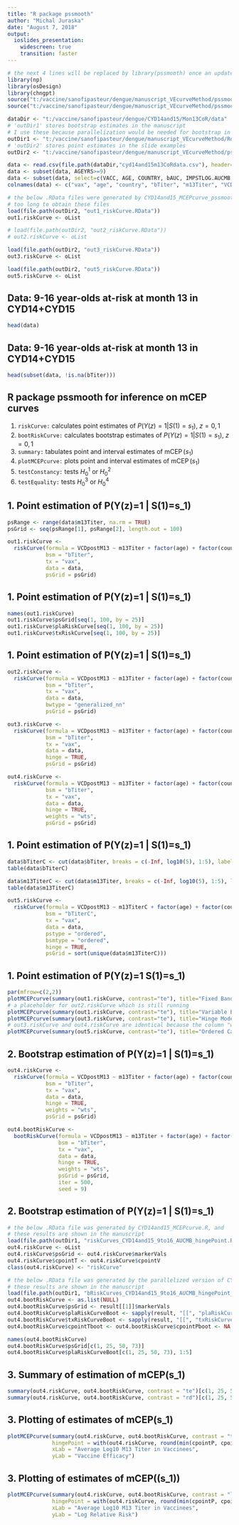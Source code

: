 ```yaml
---
title: "R package pssmooth"
author: "Michal Juraska"
date: "August 7, 2018"
output: 
  ioslides_presentation: 
    widescreen: true
    transition: faster
---
```


```r
# the next 4 lines will be replaced by library(pssmooth) once an updated package is installed
library(np)
library(osDesign)
library(chngpt)
source("t:/vaccine/sanofipasteur/dengue/manuscript_VEcurveMethod/pssmooth/code/pssmooth_core.R")
source("t:/vaccine/sanofipasteur/dengue/manuscript_VEcurveMethod/pssmooth/code/pssmooth_custom.R")

dataDir <- "t:/vaccine/sanofipasteur/dengue/CYD14and15/Mon13CoR/data"
# 'outDir1' stores bootstrap estimates in the manuscript
# I use these because parallelization would be needed for bootstrap in the slide examples
outDir1 <- "t:/vaccine/sanofipasteur/dengue/manuscript_VEcurveMethod/Routput"
# 'outDir2' stores point estimates in the slide examples
outDir2 <- "t:/vaccine/sanofipasteur/dengue/manuscript_VEcurveMethod/pssmooth/Routput"

data <- read.csv(file.path(dataDir,"cyd14and15m13CoRdata.csv"), header=TRUE)
data <- subset(data, AGEYRS>=9)
data <- subset(data, select=c(VACC, AGE, COUNTRY, bAUC, IMPSTLOG.AUCMB, ofstatus_m13, wts))
colnames(data) <- c("vax", "age", "country", "bTiter", "m13Titer", "VCDpostM13", "wts")

# the below .RData files were generated by CYD14and15_MCEPcurve_pssmooth.R because it takes
# too long to obtain these files
load(file.path(outDir2, "out1_riskCurve.RData"))
out1.riskCurve <- oList

# load(file.path(outDir2, "out2_riskCurve.RData"))
# out2.riskCurve <- oList

load(file.path(outDir2, "out3_riskCurve.RData"))
out3.riskCurve <- oList

load(file.path(outDir2, "out5_riskCurve.RData"))
out5.riskCurve <- oList
```


## Data: 9-16 year-olds at-risk at month 13 in CYD14+CYD15
```r
head(data)
```

## Data: 9-16 year-olds at-risk at month 13 in CYD14+CYD15
```r
head(subset(data, !is.na(bTiter)))
```

## R package pssmooth for inference on mCEP curves
1. `riskCurve:` calculates point estimates of $P(Y(z)=1 | S(1)=s_1)$, $z=0,1$
2. `bootRiskCurve:` calculates bootstrap estimates of $P(Y(z)=1 | S(1)=s_1)$, $z=0,1$
3. `summary:` tabulates point and interval estimates of $\mathop{\mathrm{mCEP}}(s_1)$
4. `plotMCEPcurve:` plots point and interval estimates of $\mathop{\mathrm{mCEP}}(s_1)$
5. `testConstancy:` tests $H_0^1$ or $H_0^2$
6. `testEquality:` tests $H_0^3$ or $H_0^4$

## 1. Point estimation of P(Y(z)=1 | S(1)=s_1)
```r
psRange <- range(data$m13Titer, na.rm = TRUE)
psGrid <- seq(psRange[1], psRange[2], length.out = 100)

out1.riskCurve <- 
  riskCurve(formula = VCDpostM13 ~ m13Titer + factor(age) + factor(country), 
            bsm = "bTiter", 
            tx = "vax", 
            data = data, 
            psGrid = psGrid)
```

## 1. Point estimation of P(Y(z)=1 | S(1)=s_1)
```r
names(out1.riskCurve)
out1.riskCurve$psGrid[seq(1, 100, by = 25)]
out1.riskCurve$plaRiskCurve[seq(1, 100, by = 25)]
out1.riskCurve$txRiskCurve[seq(1, 100, by = 25)]
```

## 1. Point estimation of P(Y(z)=1 | S(1)=s_1)
```r
out2.riskCurve <- 
  riskCurve(formula = VCDpostM13 ~ m13Titer + factor(age) + factor(country), 
            bsm = "bTiter", 
            tx = "vax", 
            data = data, 
            bwtype = "generalized_nn"
            psGrid = psGrid)

out3.riskCurve <- 
  riskCurve(formula = VCDpostM13 ~ m13Titer + factor(age) + factor(country), 
            bsm = "bTiter", 
            tx = "vax", 
            data = data,
            hinge = TRUE,
            psGrid = psGrid)

out4.riskCurve <- 
  riskCurve(formula = VCDpostM13 ~ m13Titer + factor(age) + factor(country), 
            bsm = "bTiter", 
            tx = "vax", 
            data = data, 
            hinge = TRUE,
            weights = "wts",
            psGrid = psGrid)
```

## 1. Point estimation of P(Y(z)=1 | S(1)=s_1)
```r
data$bTiterC <- cut(data$bTiter, breaks = c(-Inf, log10(5), 1:5), labels=FALSE)
table(data$bTiterC)
```
```r
data$m13TiterC <- cut(data$m13Titer, breaks = c(-Inf, log10(5), 1:5), labels=FALSE)
table(data$m13TiterC)
```

```r
out5.riskCurve <- 
  riskCurve(formula = VCDpostM13 ~ m13TiterC + factor(age) + factor(country), 
            bsm = "bTiterC", 
            tx = "vax", 
            data = data,
            pstype = "ordered",
            bsmtype = "ordered",
            hinge = TRUE,
            psGrid = sort(unique(data$m13TiterC)))
```

## 1. Point estimation of P(Y(z)=1  S(1)=s_1)
```r
par(mfrow=c(2,2))
plotMCEPcurve(summary(out1.riskCurve, contrast="te"), title="Fixed Bandwidths", xLab="Average Log10 M13 Titer in Vaccinees", yLab="Vaccine Efficacy", yLim=c(-0.7,1))
# a placeholder for out2.riskCurve which is still running
plotMCEPcurve(summary(out1.riskCurve, contrast="te"), title="Variable Bandwidths", xLab="Average Log10 M13 Titer in Vaccinees", yLab="Vaccine Efficacy", yLim=c(-0.7,1))
plotMCEPcurve(summary(out3.riskCurve, contrast="te"), title="Hinge Model", xLab="Average Log10 M13 Titer in Vaccinees", yLab="Vaccine Efficacy", yLim=c(-0.7,1))
# out3.riskCurve and out4.riskCurve are identical because the column "wts" in the data was calculated the same way riskCurve calculates weights
plotMCEPcurve(summary(out5.riskCurve, contrast="te"), title="Ordered Categorical Biomarker", xLab="Average Log10 M13 Titer Category in Vaccinees", yLab="Vaccine Efficacy", yLim=c(-0.7,1), pType="p")
```

## 2. Bootstrap estimation of P(Y(z)=1 | S(1)=s_1) {.smaller}
```r
out4.riskCurve <- 
  riskCurve(formula = VCDpostM13 ~ m13Titer + factor(age) + factor(country), 
            bsm = "bTiter", 
            tx = "vax", 
            data = data, 
            hinge = TRUE,
            weights = "wts",
            psGrid = psGrid)

out4.bootRiskCurve <-
  bootRiskCurve(formula = VCDpostM13 ~ m13Titer + factor(age) + factor(country), 
                bsm = "bTiter", 
                tx = "vax", 
                data = data,
                hinge = TRUE,
                weights = "wts",
                psGrid = psGrid,
                iter = 500,
                seed = 9)
```

## 2. Bootstrap estimation of P(Y(z)=1 | S(1)=s_1)
```r
# the below .RData file was generated by CYD14and15_MCEPcurve.R, and
# these results are shown in the manuscript
load(file.path(outDir1, "riskCurves_CYD14and15_9to16_AUCMB_hingePoint.RData"))
out4.riskCurve <- oList
out4.riskCurve$psGrid <- out4.riskCurve$markerVals
out4.riskCurve$cpointT <- out4.riskCurve$cpointV
class(out4.riskCurve) <- "riskCurve"

# the below .RData file was generated by the parallelized version of CYD14and15_bootRiskCurves.R, and
# these results are shown in the manuscript
load(file.path(outDir1, "bRiskCurves_CYD14and15_9to16_AUCMB_hingePoint_RERUN.RData"))
out4.bootRiskCurve <- as.list(NULL)
out4.bootRiskCurve$psGrid <- result[[1]]$markerVals
out4.bootRiskCurve$plaRiskCurveBoot <- sapply(result, "[[", "plaRiskCurveBootEst")
out4.bootRiskCurve$txRiskCurveBoot <- sapply(result, "[[", "txRiskCurveBootEst")
out4.bootRiskCurve$cpointTboot <- out4.bootRiskCurve$cpointPboot <- NA
```

```r
names(out4.bootRiskCurve)
out4.bootRiskCurve$psGrid[c(1, 25, 50, 73)]
out4.bootRiskCurve$plaRiskCurveBoot[c(1, 25, 50, 73), 1:5]
```

## 3. Summary of estimation of mCEP(s_1)
```r
summary(out4.riskCurve, out4.bootRiskCurve, contrast = "te")[c(1, 25, 50, 73),]
summary(out4.riskCurve, out4.bootRiskCurve, contrast = "rd")[c(1, 25, 50, 73),]
```

## 3. Plotting of estimates of mCEP(s_1) {.smaller}
```r
plotMCEPcurve(summary(out4.riskCurve, out4.bootRiskCurve, contrast = "te"), 
              hingePoint = with(out4.riskCurve, round(min(cpointP, cpointT), 1)), 
              xLab = "Average Log10 M13 Titer in Vaccinees", 
              yLab = "Vaccine Efficacy")
```

## 3. Plotting of estimates of mCEP(\(s_1\)) {.smaller}
```r
plotMCEPcurve(summary(out4.riskCurve, out4.bootRiskCurve, contrast = "logrr"), 
              hingePoint = with(out4.riskCurve, round(min(cpointP, cpointT), 1)), 
              xLab = "Average Log10 M13 Titer in Vaccinees", 
              yLab = "Log Relative Risk")
```
